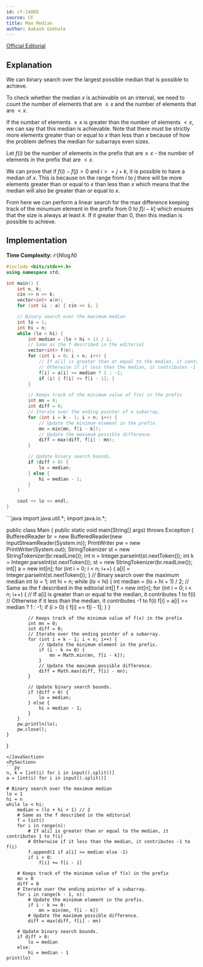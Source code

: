 ```yaml
---
id: cf-1486D
source: CF
title: Max Median
author: Aakash Gokhale
---
```


[Official Editorial](https://codeforces.com/blog/entry/87849)

## Explanation

We can binary search over the largest possible median that is possible to achieve.

To check whether the median $x$ is achievable on an interval, we need to count the number of elements that are $\ge x$ and the number of elements that are $< x$.

If the number of elements $\ge x$ is greater than the number of elements $< x$, we can say that this median is achievable.
Note that there must be strictly more elements greater than or equal to $x$ than less than $x$ because of how the problem defines the median for subarrays even sizes.

Let $f(i)$ be the number of elements in the prefix that are$\ge x$ - the number of elements in the prefix that are $< x$.

We can prove that if $f(i) - f(j) > 0$ and $i >= j + k$, it is possible to have a median of $x$.
This is because on the range from $i$ to $j$ there will be more elements greater than or equal to $x$ than less than $x$ which means that the median will also be greater than or equal to $x$.

From here we can perform a linear search for the max difference keeping track of the minumum element in the prefix from $0$ to $f[i - k]$ which ensures that the size is always at least $k$. If it greater than $0$, then this median is possible to achieve.

## Implementation

**Time Complexity:** $\mathcal{O}(N \log N)$

<LanguageSection>
<CPPSection>

```cpp
#include <bits/stdc++.h>
using namespace std;

int main() {
	int n, k;
	cin >> n >> k;
	vector<int> a(n);
	for (int &i : a) { cin >> i; }

	// Binary search over the maximum median
	int lo = 1;
	int hi = n;
	while (lo < hi) {
		int median = (lo + hi + 1) / 2;
		// Same as the f described in the editorial
		vector<int> f(n);
		for (int i = 0; i < n; i++) {
			// If a[i] is greater than or equal to the median, it contributes 1 to f(i)
			// Otherwise if it less than the median, it contributes -1 to f(i)
			f[i] = a[i] >= median ? 1 : -1;
			if (i) { f[i] += f[i - 1]; }
		}

		// Keeps track of the minimum value of f(x) in the prefix
		int mn = 0;
		int diff = 0;
		// Iterate over the ending pointer of a subarray.
		for (int i = k - 1; i < n; i++) {
			// Update the minimum element in the prefix.
			mn = min(mn, f[i - k]);
			// Update the maximum possible difference.
			diff = max(diff, f[i] - mn);
		}

		// Update binary search bounds.
		if (diff > 0) {
			lo = median;
		} else {
			hi = median - 1;
		}
	}

	cout << lo << endl;
}
```
</CPPSection>
<JavaSection>
```java
import java.util.*;
import java.io.*;

public class Main {
	public static void main(String[] args) throws Exception {
		BufferedReader br = new BufferedReader(new InputStreamReader(System.in));
		PrintWriter pw = new PrintWriter(System.out);
		StringTokenizer st = new StringTokenizer(br.readLine());
		int n = Integer.parseInt(st.nextToken());
		int k = Integer.parseInt(st.nextToken());
		st = new StringTokenizer(br.readLine());
		int[] a = new int[n];
		for (int i = 0; i < n; i++) {
			a[i] = Integer.parseInt(st.nextToken());
		}
		// Binary search over the maximum median
		int lo = 1;
		int hi = n;
		while (lo < hi) {
			int median = (lo + hi + 1) / 2;
			// Same as the f described in the editorial
			int[] f = new int[n];
			for (int i = 0; i < n; i++) {
				// If a[i] is greater than or equal to the median, it contributes 1 to f(i)
				// Otherwise if it less than the median, it contributes -1 to f(i)
				f[i] = a[i] >= median ? 1 : -1;
				if (i > 0) {
					f[i] += f[i - 1];
				}
			}

			// Keeps track of the minimum value of f(x) in the prefix
			int mn = 0;
			int diff = 0;
			// Iterate over the ending pointer of a subarray.
			for (int i = k - 1; i < n; i++) {
				// Update the minimum element in the prefix.
				if (i - k >= 0) {
					mn = Math.min(mn, f[i - k]);
				}
				// Update the maximum possible difference.
				diff = Math.max(diff, f[i] - mn);
			}

			// Update binary search bounds.
			if (diff > 0) {
				lo = median;
			} else {
				hi = median - 1;
			}
		}
		pw.println(lo);
		pw.close();
	}
}
```
</JavaSection>
<PySection>
```py
n, k = [int(i) for i in input().split()]
a = [int(i) for i in input().split()]

# Binary search over the maximum median
lo = 1
hi = n
while lo < hi:
    median = (lo + hi + 1) // 2
    # Same as the f described in the editorial
    f = list()
    for i in range(n):
        # If a[i] is greater than or equal to the median, it contributes 1 to f(i)
        # Otherwise if it less than the median, it contributes -1 to f(i)
        f.append(1 if a[i] >= median else -1)
        if i > 0:
            f[i] += f[i - 1]
    
    # Keeps track of the minimum value of f(x) in the prefix
    mn = 0
    diff = 0
    # Iterate over the ending pointer of a subarray.
    for i in range(k - 1, n):
        # Update the minimum element in the prefix.
        if i - k >= 0:
            mn = min(mn, f[i - k])
        # Update the maximum possible difference.
        diff = max(diff, f[i] - mn)

    # Update binary search bounds.
    if diff > 0:
        lo = median
    else:
        hi = median - 1
print(lo)
```
</PySection>
</LanguageSection>
